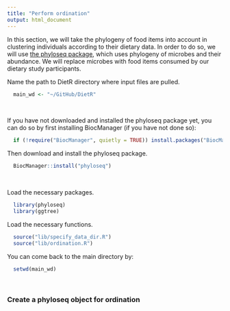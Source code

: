 ```yaml
---
title: "Perform ordination"
output: html_document
---
```


In this section, we will take the phylogeny of food items into account in clustering individuals according to their dietary data. In order to do so, we will use [the phyloseq package](https://joey711.github.io/phyloseq/index.html), which uses phylogeny of microbes and their abundance.  We will replace microbes with food items consumed by our dietary study participants.

Name the path to DietR directory where input files are pulled.
```r
  main_wd <- "~/GitHub/DietR"
```

<br>

If you have not downloaded and installed the phyloseq package yet, you can do so by first installing BiocManager (if you have not done so):
```r
  if (!require("BiocManager", quietly = TRUE)) install.packages("BiocManager")
```

Then download and install the phyloseq package.
```r
  BiocManager::install("phyloseq")
```

<br>

Load the necessary packages.
```r
  library(phyloseq)
  library(ggtree)
```

Load the necessary functions.
```r
  source("lib/specify_data_dir.R")
  source("lib/ordination.R")
```

You can come back to the main directory by:
```r
  setwd(main_wd)
```

<br>

### Create a phyloseq object for ordination




